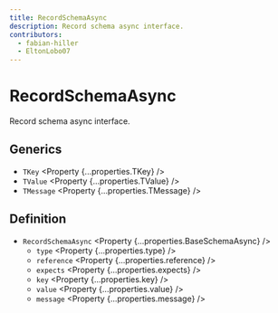 ```yaml
---
title: RecordSchemaAsync
description: Record schema async interface.
contributors:
  - fabian-hiller
  - EltonLobo07
---
```



# RecordSchemaAsync

Record schema async interface.

## Generics

- `TKey` <Property {...properties.TKey} />
- `TValue` <Property {...properties.TValue} />
- `TMessage` <Property {...properties.TMessage} />

## Definition

- `RecordSchemaAsync` <Property {...properties.BaseSchemaAsync} />
  - `type` <Property {...properties.type} />
  - `reference` <Property {...properties.reference} />
  - `expects` <Property {...properties.expects} />
  - `key` <Property {...properties.key} />
  - `value` <Property {...properties.value} />
  - `message` <Property {...properties.message} />
